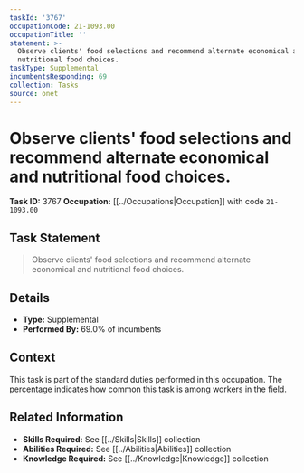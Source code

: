 ```yaml
---
taskId: '3767'
occupationCode: 21-1093.00
occupationTitle: ''
statement: >-
  Observe clients' food selections and recommend alternate economical and
  nutritional food choices.
taskType: Supplemental
incumbentsResponding: 69
collection: Tasks
source: onet
---
```

# Observe clients' food selections and recommend alternate economical and nutritional food choices.

**Task ID:** 3767
**Occupation:** [[../Occupations|Occupation]] with code `21-1093.00`

## Task Statement

> Observe clients' food selections and recommend alternate economical and nutritional food choices.

## Details

- **Type:** Supplemental
- **Performed By:** 69.0% of incumbents

## Context

This task is part of the standard duties performed in this occupation. The percentage indicates how common this task is among workers in the field.

## Related Information

- **Skills Required:** See [[../Skills|Skills]] collection
- **Abilities Required:** See [[../Abilities|Abilities]] collection
- **Knowledge Required:** See [[../Knowledge|Knowledge]] collection
